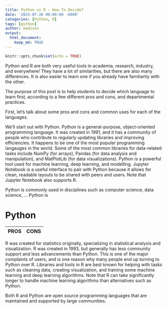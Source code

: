 ```yaml
---
title: Python vs R - How To Decide?
date: '2023-07-26 09:00:00 -0800'
categories: [Python, R]
tags: [python]
author: madison
output: 
  html_document:
    keep_md: TRUE
---
```

```r
knitr::opts_chunk$set(echo = TRUE)
```

Python and R are both very useful tools in academia, research, industry, and everywhere! They have a lot of similarities, but there are also many differences. It is also easier to learn one if you already have familiarity with the other.

The purpose of this post is to help students to decide which language to learn first, according to a few different pros and cons, and departmental practices.

First, let's talk about some pros and cons and common uses for each of the languages.

We'll start out with Python. Python is a general-purpose, object-oriented programming language. It was created in 1991, and it has a community of people who contribute to regularly updating libraries and improving efficiencies. It happens to be one of the most popular programming langauges in the world. Some of the most common libraries for data-related tasks include NumPy (for arrays), Pandas (for data analysis and manipulation), and MatPlotLib (for data visualizations). Python is a powerful tool used for machine learning, deep learning, and modelling. Jupyter Notebook is a useful interface to pair with Python because it allows for clean, readable layouts to be shared with peers and users. Note that Jupyter Notebook also supports R. 

Python is commonly used in disciplines such as computer science, data science, ...
Python is 

# Python
PROS | CONS
--- | ---

R was created for statistics originally, specializing in statistical analysis and visualization. R was created in 1993, but generally has less community support and less advancements than Python. This is one of the major complaints of users, and is one reason why many people end up turning to Python over R. Libraries and tools in R are best known for helping with tasks such as cleaning data, creating visualization, and training some machine learning and deep learning algorithms. Note that R can take significantly longer to handle machine learning algorithms than alternatives such as Python.

Both R and Python are open source programming languages that are maintained and supported by large communities. 